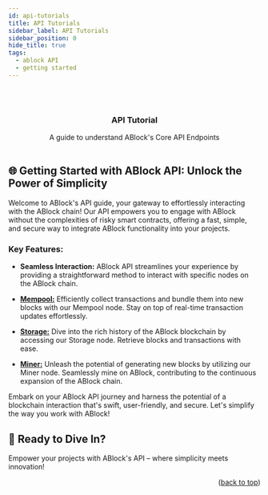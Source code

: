 ```yaml
---
id: api-tutorials
title: API Tutorials
sidebar_label: API Tutorials
sidebar_position: 0
hide_title: true
tags:
  - ablock API
  - getting started
---
```



<div id="top"></div>

<br />

<div align="center">
  <div><Hero /></div>
  <br />

  <h3 align="center">API Tutorial</h3>

  <p align="center">
    A guide to understand ABlock's Core API Endpoints
    <br />
    <br />
  </p>
</div>

## 🌐 Getting Started with ABlock API: Unlock the Power of Simplicity

Welcome to ABlock's API guide, your gateway to effortlessly interacting with the ABlock chain! Our API empowers you to engage with ABlock without the complexities of risky smart contracts, offering a fast, simple, and secure way to integrate ABlock functionality into your projects.

### Key Features:

- **Seamless Interaction:** ABlock API streamlines your experience by providing a straightforward method to interact with specific nodes on the ABlock chain.

- [**Mempool:**](/docs/network-wiki/mempool-node) Efficiently collect transactions and bundle them into new blocks with our Mempool node. Stay on top of real-time transaction updates effortlessly.

- [**Storage:**](/docs/network-wiki/storage-node) Dive into the rich history of the ABlock blockchain by accessing our Storage node. Retrieve blocks and transactions with ease.

- [**Miner:**](/docs/network-wiki/miner-node) Unleash the potential of generating new blocks by utilizing our Miner node. Seamlessly mine on ABlock, contributing to the continuous expansion of the ABlock chain.

Embark on your ABlock API journey and harness the potential of a blockchain interaction that's swift, user-friendly, and secure. Let's simplify the way you work with ABlock!

## 🚀 Ready to Dive In?

<DocCardList items={useCurrentSidebarCategory().items}/>

Empower your projects with ABlock's API – where simplicity meets innovation!

<p align="right">(<a href="#top">back to top</a>)</p>
